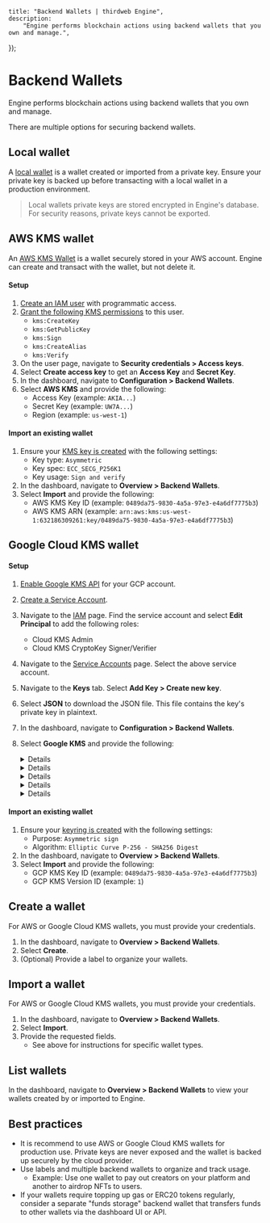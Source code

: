 
	title: "Backend Wallets | thirdweb Engine",
	description:
		"Engine performs blockchain actions using backend wallets that you own and manage.",
});

# Backend Wallets

Engine performs blockchain actions using backend wallets that you own and manage.

There are multiple options for securing backend wallets.

## Local wallet

A [local wallet](/references/wallets/v2/LocalWallet) is a wallet created or imported from a private key. Ensure your private key is backed up before transacting with a local wallet in a production environment.

> Local wallets private keys are stored encrypted in Engine's database. For security reasons, private keys cannot be exported.

## AWS KMS wallet

An [AWS KMS Wallet](/references/wallets/v2/AwsKmsWallet) is a wallet securely stored in your AWS account. Engine can create and transact with the wallet, but not delete it.

#### Setup

1. [Create an IAM user](https://docs.aws.amazon.com/IAM/latest/UserGuide/id_users_create.html#id_users_create_console) with programmatic access.
1. [Grant the following KMS permissions](https://docs.aws.amazon.com/kms/latest/developerguide/control-access.html) to this user.
   - `kms:CreateKey`
   - `kms:GetPublicKey`
   - `kms:Sign`
   - `kms:CreateAlias`
   - `kms:Verify`
1. On the user page, navigate to **Security credentials > Access keys**. 
1. Select **Create access key** to get an **Access Key** and **Secret Key**.
1. In the dashboard, navigate to **Configuration > Backend Wallets**.
1. Select **AWS KMS** and provide the following:
   - Access Key (example: `AKIA...`)
   - Secret Key (example: `UW7A...`)
   - Region (example: `us-west-1`)

#### Import an existing wallet

1. Ensure your [KMS key is created](https://docs.aws.amazon.com/kms/latest/developerguide/create-keys.html) with the following settings:
   - Key type: `Asymmetric`
   - Key spec: `ECC_SECG_P256K1`
   - Key usage: `Sign and verify`
1. In the dashboard, navigate to **Overview > Backend Wallets**.
1. Select **Import** and provide the following:
   - AWS KMS Key ID (example: `0489da75-9830-4a5a-97e3-e4a6df7775b3`)
   - AWS KMS ARN (example: `arn:aws:kms:us-west-1:632186309261:key/0489da75-9830-4a5a-97e3-e4a6df7775b3`)


## Google Cloud KMS wallet

#### Setup

1. [Enable Google KMS API](https://cloud.google.com/kms/docs/create-encryption-keys#before-you-begin) for your GCP account.
1. [Create a Service Account](https://cloud.google.com/iam/docs/service-accounts-create).
1. Navigate to the [IAM](https://console.cloud.google.com/iam-admin/iam) page. Find the service account and select **Edit Principal** to add the following roles:
   - Cloud KMS Admin
   - Cloud KMS CryptoKey Signer/Verifier
1. Navigate to the [Service Accounts](https://console.cloud.google.com/iam-admin/serviceaccounts) page. Select the above service account.
1. Navigate to the **Keys** tab. Select **Add Key > Create new key**.
1. Select **JSON** to download the JSON file. This file contains the key's private key in plaintext.
1. In the dashboard, navigate to **Configuration > Backend Wallets**.
1. Select **Google KMS** and provide the following:

   <Details id="gcpApplicationProjectId" summary="gcpApplicationProjectId">

   This is the Project ID of the GCP project where the key was created.

   **Where to find**:
   - Navigate to the Google Cloud Console.
   - Click on the project dropdown at the top of the page.
   - The Project ID is displayed under your project's name.

   </Details>

   <Details id="gcpKmsLocationId" summary="gcpKmsLocationId">

   This is the location where the keyring was created (e.g., us-central1, europe-west1).

   **Where to find**:
   - In the Google Cloud Console, go to **Security > Cryptographic Keys**.
   - Click on the keyring that contains your key.
   - The location is displayed in the Location field.

   </Details>

   <Details id="gcpKmsKeyRingId" summary="gcpKmsKeyRingId">

   This is the ID of the keyring where your key is stored.

   **Where to find**:
   - In the Google Cloud Console, go to **Security > Cryptographic Keys**.
   - Select the keyring that contains your key.
   - The KeyRing ID is displayed in the list or the URL.

   </Details>

   <Details id="gcpApplicationCredentialEmail" summary="gcpApplicationCredentialEmail">

   This is the email associated with the service account used for accessing the KMS key.

   **Where to find**:
   - In the Google Cloud Console, go to **IAM & Admin > Service Accounts**.
   - Find the service account you are using. its email will be in the format: `name@project.iam.gserviceaccount.com`

   </Details>

   <Details id="gcpApplicationCredentialPrivateKey" summary="gcpApplicationCredentialPrivateKey">

   This is the private key of the service account that is used for authenticating API requests.

   **Where to find**:
   - Open the JSON file downloaded above.
   - Copy the value of the `private_key` field.

   </Details>

#### Import an existing wallet

1. Ensure your [keyring is created](https://cloud.google.com/kms/docs/create-key-ring) with the following settings:
   - Purpose: `Asymmetric sign`
   - Algorithm: `Elliptic Curve P-256 - SHA256 Digest`
1. In the dashboard, navigate to **Overview > Backend Wallets**.
1. Select **Import** and provide the following:
   - GCP KMS Key ID (example: `0489da75-9830-4a5a-97e3-e4a6df7775b3`)
   - GCP KMS Version ID (example: `1`)

## Create a wallet

For AWS or Google Cloud KMS wallets, you must provide your credentials.

1. In the dashboard, navigate to **Overview > Backend Wallets**.
1. Select **Create**.
1. (Optional) Provide a label to organize your wallets.

## Import a wallet

For AWS or Google Cloud KMS wallets, you must provide your credentials.

1. In the dashboard, navigate to **Overview > Backend Wallets**.
1. Select **Import**.
1. Provide the requested fields.
   - See above for instructions for specific wallet types.

## List wallets

In the dashboard, navigate to **Overview > Backend Wallets** to view your wallets created by or imported to Engine.

## Best practices

- It is recommend to use AWS or Google Cloud KMS wallets for production use. Private keys are never exposed and the wallet is backed up securely by the cloud provider.
- Use labels and multiple backend wallets to organize and track usage.
  - Example: Use one wallet to pay out creators on your platform and another to airdrop NFTs to users.
- If your wallets require topping up gas or ERC20 tokens regularly, consider a separate "funds storage" backend wallet that transfers funds to other wallets via the dashboard UI or API.
